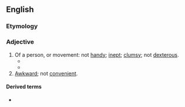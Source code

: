 ==English==

===Etymology===
{{prefix|en|un|handy}}

===Adjective===
{{en-adj|unhandier}}

# Of a person, or movement: not [[handy]]; [[inept]]; [[clumsy]]; not [[dexterous]].
#* {{quote-book|1=en|year=1938|author=Norman Lindsay|authorlink=Norman Lindsay|title=Age of Consent|publisher=Ure Smith|location=Sydney|year_published=1962|page=177|passage=Bradly collected Pippies; their trick vanishing was not too swift for his '''unhandy''' clutches.}}
#* {{quote-book|1=en|year=1959|year_published=1972|author=Anthony Burgess|authorlink=Anthony Burgess|title=Beds in the East|series=The Malayan Trilogy|page=514|passage="Strike your father, eh?" Syed Omar launched an '''unhandy''' cuff, then another.}}
# [[awkward|Awkward]]; not [[convenient]].

====Derived terms====
* {{l|en|unhandiness}}